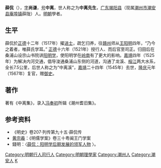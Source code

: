 '''薛侃'''（{{bd|1486年||1545年||x薛}}），[[表字|字]]'''尚谦'''，[[号|号]]'''中离'''，世人称之为'''中离先生'''，[[广东|广东]][[揭阳县|揭阳县]]（现属[[潮州市|潮州市]][[潮安县|潮安县]][[庵埠镇|庵埠镇]]薛陇）人。[[明朝|明朝]]學者。

==生平==
薛侃於[[正德_(明朝)|正德]]十二年（1517年）擢[[进士|进士]]，疏乞归养，往[[赣州|赣州]]师从[[王阳明|王阳明]]四年，“乃今之着者，唯薛氏学耳。” [[正德_(明朝)|正德]]十六年（1521年）授行人、而后官至司正。归田后在桑浦山设宗山书院讲[[阳明学|阳明学]]，使阳明学在[[岭南|岭南]]有了更大的影响。[[嘉靖|嘉靖]]四年（1525年）为解决内河交通，倡导浚通桑浦山东侧的河道，沟通了龙溪、[[榕江|榕江]]两大水系，全长7.5公里，后世人称之为“中离溪”，[[嘉靖|嘉靖]]二十四年（1545年）去世，[[隆庆_(明朝)|隆庆]]元年（1567年）复官，赠[[御史|御史]]。

==著作==
著有《中离集》，录入[[冯奉初|冯奉初]]所辑《潮州耆旧集》。

==参考资料==
*《明史》卷207·列传第九十五·薛侃传
*[[黄宗羲|黄宗羲]]：《明儒学案》卷三十粤闽王门学案
*錢明：〈[http://www.nssd.org/articles/article_read.aspx?id=663289154 薛侃：阳明学后期发展的领军人物] {{Wayback|url=http://www.nssd.org/articles/article_read.aspx?id=663289154 |date=20180218090139 }}〉。
{{正德十二年丁丑科殿試金榜}}

{{DEFAULTSORT:Xue薛}}
[[Category:明朝行人司行人|Category:明朝行人司行人]]
[[Category:明朝理學家|Category:明朝理學家]]
[[Category:潮州人|Category:潮州人]]
[[Category:潮安人|Category:潮安人]]
[[Category:薛姓|K]]